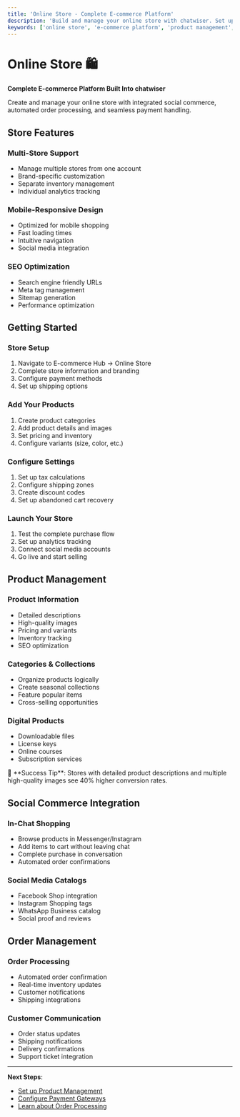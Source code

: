 ```yaml
---
title: 'Online Store - Complete E-commerce Platform'
description: 'Build and manage your online store with chatwiser. Set up products, process orders, handle payments, and integrate with social commerce.'
keywords: ['online store', 'e-commerce platform', 'product management', 'order processing', 'payment integration', 'social commerce']
---
```



# Online Store 🛍️

**Complete E-commerce Platform Built Into chatwiser**

Create and manage your online store with integrated social commerce, automated order processing, and seamless payment handling.

## Store Features

### Multi-Store Support
- Manage multiple stores from one account
- Brand-specific customization
- Separate inventory management
- Individual analytics tracking

### Mobile-Responsive Design
- Optimized for mobile shopping
- Fast loading times
- Intuitive navigation
- Social media integration

### SEO Optimization
- Search engine friendly URLs
- Meta tag management
- Sitemap generation
- Performance optimization

## Getting Started


### Store Setup
1. Navigate to E-commerce Hub → Online Store
2. Complete store information and branding
3. Configure payment methods
4. Set up shipping options

### Add Your Products
1. Create product categories
2. Add product details and images
3. Set pricing and inventory
4. Configure variants (size, color, etc.)

### Configure Settings
1. Set up tax calculations
2. Configure shipping zones
3. Create discount codes
4. Set up abandoned cart recovery

### Launch Your Store
1. Test the complete purchase flow
2. Set up analytics tracking
3. Connect social media accounts
4. Go live and start selling


## Product Management

### Product Information
- Detailed descriptions
- High-quality images
- Pricing and variants
- Inventory tracking
- SEO optimization

### Categories & Collections
- Organize products logically
- Create seasonal collections
- Feature popular items
- Cross-selling opportunities

### Digital Products
- Downloadable files
- License keys
- Online courses
- Subscription services

<Check>
🎯 **Success Tip**: Stores with detailed product descriptions and multiple high-quality images see 40% higher conversion rates.
</Check>

## Social Commerce Integration

### In-Chat Shopping
- Browse products in Messenger/Instagram
- Add items to cart without leaving chat
- Complete purchase in conversation
- Automated order confirmations

### Social Media Catalogs
- Facebook Shop integration
- Instagram Shopping tags
- WhatsApp Business catalog
- Social proof and reviews

## Order Management

### Order Processing
- Automated order confirmation
- Real-time inventory updates
- Customer notifications
- Shipping integrations

### Customer Communication
- Order status updates
- Shipping notifications
- Delivery confirmations
- Support ticket integration

---

**Next Steps**: 
- [Set up Product Management](/en/ecommerce/product-management)
- [Configure Payment Gateways](/en/ecommerce/payment-gateways)
- [Learn about Order Processing](/en/ecommerce/order-processing)
